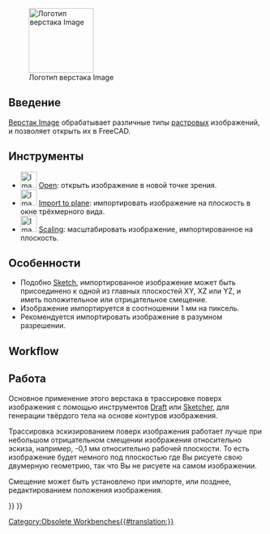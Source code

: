 <languages/>

<div class="mw-translate-fuzzy">
{{Docnav/ru
|[[FEM_Workbench/ru|Верстак FEM]]
|[[Inspection_Workbench/ru|Верстак Inspection]]
|IconL=Workbench_FEM.svg
|IconR=Workbench_Inspection.svg
}}
</div>

{{VeryImportantMessage|The '''Image Workbench''' is no longer included after version 0.20.<br>
Its functionality has been integrated in [[Std_Base|Std Base]]. See [[Std_Import|Std Import]] and [[Std_ViewLoadImage|Std ViewLoadImage]].}}

[[Image:Workbench_Image.svg|thumb|128px|Логотип верстака Image]]

{{TOCright}}

<span id="Introduction"></span>
== Введение ==

{{TOCright}}
[[Image Workbench/ru|Верстак Image]] обрабатывает различные типы [[bitmap/ru|растровых]] изображений, и позволяет открыть их в FreeCAD.

<span id="Tools"></span>
== Инструменты ==

<div class="mw-translate-fuzzy">
* [[Image:Image-import.svg|32px]] [[Image_Open/ru|Open]]: открыть изображение в новой точке зрения.
* [[Image:Image-import-to-plane.svg|32px]] [[Image_CreateImagePlane/ru|Import to plane]]: импортировать изображение на плоскость в окне трёхмерного вида.
* [[Image:Image-scale.svg|32px]] [[Image_Scaling/ru|Scaling]]: масштабировать изображение, импортированное на плоскость.
</div>

<span id="Features"></span>
== Особенности ==

* Подобно [[Sketcher Workbench/ru|Sketch]], импортированное изображение может быть присоединено к одной из главных плоскостей XY, XZ или YZ, и иметь положительное или отрицательное смещение.
* Изображение импортируется в соотношении 1 мм на пиксель.
* Рекомендуется импортировать изображение в разумном разрешении.

== Workflow ==

<div class="mw-translate-fuzzy">
== Работа ==
Основное применение этого верстака в трассировке поверх изображения с помощью инструментов [[Draft Workbench/ru|Draft]] или [[Sketcher Workbench/ru|Sketcher]], для генерации твёрдого тела на основе контуров изображения.
</div>

Трассировка эскизированием поверх изображения работает лучше при небольшом отрицательном смещении изображения относительно эскиза, например, -0,1 мм относительно рабочей плоскости. То есть изображение будет немного под плоскостью где Вы рисуете свою двумерную геометрию, так что Вы не рисуете на самом изображении.

Смещение может быть установлено при импорте, или позднее, редактированием положения изображения.


<div class="mw-translate-fuzzy">
{{Docnav/ru
|[[FEM_Workbench/ru|Верстак FEM]]
|[[Inspection_Workbench/ru|Верстак Inspection]]
|IconL=Workbench_FEM.svg
|IconR=Workbench_Inspection.svg
}}
</div>

{{Image Tools navi{{#translation:}}}}
{{Userdocnavi{{#translation:}}}}
[[Category:Obsolete Workbenches{{#translation:}}]]